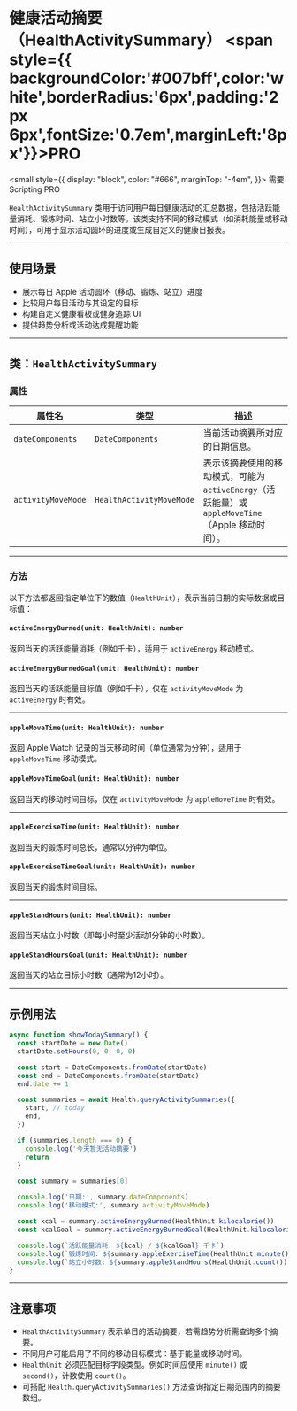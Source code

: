 # 健康活动摘要（HealthActivitySummary） <span style={{ backgroundColor:'#007bff',color:'white',borderRadius:'6px',padding:'2px 6px',fontSize:'0.7em',marginLeft:'8px'}}>PRO</span>

<small
  style={{
    display: "block",
    color: "#666",
    marginTop: "-4em",
  }}>
  需要 Scripting PRO
</small>

`HealthActivitySummary` 类用于访问用户每日健康活动的汇总数据，包括活跃能量消耗、锻炼时间、站立小时数等。该类支持不同的移动模式（如消耗能量或移动时间），可用于显示活动圆环的进度或生成自定义的健康日报表。

---

## 使用场景

* 展示每日 Apple 活动圆环（移动、锻炼、站立）进度
* 比较用户每日活动与其设定的目标
* 构建自定义健康看板或健身追踪 UI
* 提供趋势分析或活动达成提醒功能

---

## 类：`HealthActivitySummary`

### 属性

| 属性名                | 类型                       | 描述                                                                  |
| ------------------ | ------------------------ | ------------------------------------------------------------------- |
| `dateComponents`   | `DateComponents`         | 当前活动摘要所对应的日期信息。                                                     |
| `activityMoveMode` | `HealthActivityMoveMode` | 表示该摘要使用的移动模式，可能为 `activeEnergy`（活跃能量）或 `appleMoveTime`（Apple 移动时间）。 |

---

### 方法

以下方法都返回指定单位下的数值（`HealthUnit`），表示当前日期的实际数据或目标值：

#### `activeEnergyBurned(unit: HealthUnit): number`

返回当天的活跃能量消耗（例如千卡），适用于 `activeEnergy` 移动模式。

#### `activeEnergyBurnedGoal(unit: HealthUnit): number`

返回当天的活跃能量目标值（例如千卡），仅在 `activityMoveMode` 为 `activeEnergy` 时有效。

---

#### `appleMoveTime(unit: HealthUnit): number`

返回 Apple Watch 记录的当天移动时间（单位通常为分钟），适用于 `appleMoveTime` 移动模式。

#### `appleMoveTimeGoal(unit: HealthUnit): number`

返回当天的移动时间目标，仅在 `activityMoveMode` 为 `appleMoveTime` 时有效。

---

#### `appleExerciseTime(unit: HealthUnit): number`

返回当天的锻炼时间总长，通常以分钟为单位。

#### `appleExerciseTimeGoal(unit: HealthUnit): number`

返回当天的锻炼时间目标。

---

#### `appleStandHours(unit: HealthUnit): number`

返回当天站立小时数（即每小时至少活动1分钟的小时数）。

#### `appleStandHoursGoal(unit: HealthUnit): number`

返回当天的站立目标小时数（通常为12小时）。

---

## 示例用法

```ts
async function showTodaySummary() {
  const startDate = new Date()
  startDate.setHours(0, 0, 0, 0)

  const start = DateComponents.fromDate(startDate)
  const end = DateComponents.fromDate(startDate)
  end.date += 1

  const summaries = await Health.queryActivitySummaries({
    start, // today
    end,
  })

  if (summaries.length === 0) {
    console.log('今天暂无活动摘要')
    return
  }

  const summary = summaries[0]

  console.log('日期:', summary.dateComponents)
  console.log('移动模式:', summary.activityMoveMode)

  const kcal = summary.activeEnergyBurned(HealthUnit.kilocalorie())
  const kcalGoal = summary.activeEnergyBurnedGoal(HealthUnit.kilocalorie())

  console.log(`活跃能量消耗: ${kcal} / ${kcalGoal} 千卡`)
  console.log(`锻炼时间: ${summary.appleExerciseTime(HealthUnit.minute())} 分钟`)
  console.log(`站立小时数: ${summary.appleStandHours(HealthUnit.count())} 小时`)
}
```

---

## 注意事项

* `HealthActivitySummary` 表示单日的活动摘要，若需趋势分析需查询多个摘要。
* 不同用户可能启用了不同的移动目标模式：基于能量或移动时间。
* `HealthUnit` 必须匹配目标字段类型。例如时间应使用 `minute()` 或 `second()`，计数使用 `count()`。
* 可搭配 `Health.queryActivitySummaries()` 方法查询指定日期范围内的摘要数组。
